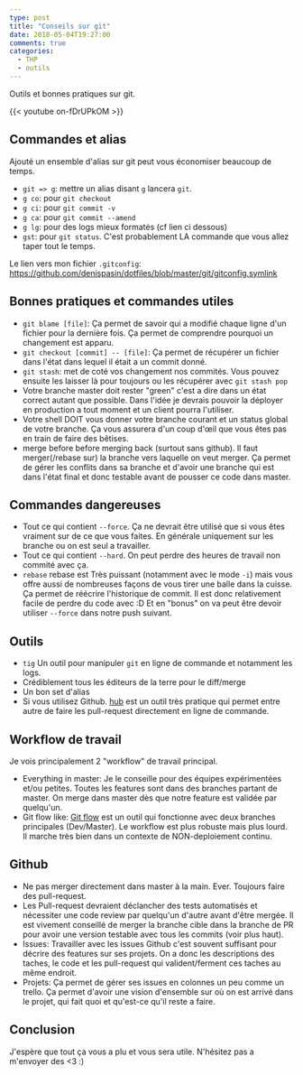 ```yaml
---
type: post
title: "Conseils sur git"
date: 2018-05-04T19:27:00
comments: true
categories:
  - THP
  - outils
---
```


Outils et bonnes pratiques sur git.

<!-- more -->

{{< youtube on-fDrUPkOM >}}

## Commandes et alias

Ajouté un ensemble d'alias sur git peut vous économiser beaucoup de temps.

- `git => g`: mettre un alias disant `g` lancera `git`.
- `g co`: pour `git checkout`
- `g ci`: pour `git commit -v`
- `g ca`: pour `git commit --amend`
- `g lg`: pour des logs mieux formatés (cf lien ci dessous)
- `gst`: pour `git status`. C'est probablement LA commande que vous allez taper tout le temps.

Le lien vers mon fichier `.gitconfig`: https://github.com/denispasin/dotfiles/blob/master/git/gitconfig.symlink

## Bonnes pratiques et commandes utiles

- `git blame [file]`: Ça permet de savoir qui a modifié chaque ligne d'un fichier pour la dernière fois. Ça permet de comprendre pourquoi un changement est apparu.
- `git checkout [commit] -- [file]`: Ça permet de récupérer un fichier dans l'état dans lequel il était a un commit donné.
- `git stash`: met de coté vos changement nos commités. Vous pouvez ensuite les laisser là pour toujours ou les récupérer avec `git stash pop`
- Votre branche master doit rester "green" c'est a dire dans un état correct autant que possible. Dans l'idée je devrais pouvoir la déployer en production a tout moment et un client pourra l'utiliser.
- Votre shell DOIT vous donner votre branche courant et un status global de votre branche. Ça vous assurera d'un coup d'œil que vous êtes pas en train de faire des bêtises.
- merge before before merging back (surtout sans github). Il faut merger(/rebase sur) la branche vers laquelle on veut merger. Ça permet de gérer les conflits dans sa branche et d'avoir une branche qui est dans l'état final et donc testable avant de pousser ce code dans master.

## Commandes dangereuses

- Tout ce qui contient `--force`. Ça ne devrait être utilisé que si vous êtes vraiment sur de ce que vous faites. En générale uniquement sur les branche ou on est seul a travailler.
- Tout ce qui contient `--hard`. On peut perdre des heures de travail non commité avec ça.
- `rebase` rebase est Très puissant (notamment avec le mode `-i`) mais vous offre aussi de nombreuses façons de vous tirer une balle dans la cuisse. Ça permet de réécrire l'historique de commit. Il est donc relativement facile de perdre du code avec :D Et en "bonus" on va peut être devoir utiliser `--force` dans notre push suivant.

## Outils

- `tig` Un outil pour manipuler `git` en ligne de commande et notamment les logs.
- Crédiblement tous les éditeurs de la terre pour le diff/merge
- Un bon set d'alias
- Si vous utilisez Github. [hub](https://hub.github.com/) est un outil très pratique qui permet entre autre de faire les pull-request directement en ligne de commande.

## Workflow de travail

Je vois principalement 2 "workflow" de travail principal.

- Everything in master: Je le conseille pour des équipes expérimentées et/ou petites. Toutes les features sont dans des branches partant de master. On merge dans master dès que notre feature est validée par quelqu'un.
- Git flow like: [Git flow](https://danielkummer.github.io/git-flow-cheatsheet/index.fr_FR.html) est un outil qui fonctionne avec deux branches principales (Dev/Master). Le workflow est plus robuste mais plus lourd. Il marche très bien dans un contexte de NON-deploiement continu.

## Github

- Ne pas merger directement dans master à la main. Ever. Toujours faire des pull-request.
- Les Pull-request devraient déclancher des tests automatisés et nécessiter une code review par quelqu'un d'autre avant d'être mergée. Il est vivement conseillé de merger la branche cible dans la branche de PR pour avoir une version testable avec tous les commits (voir plus haut).
- Issues: Travailler avec les issues Github c'est souvent suffisant pour décrire des features sur ses projets. On a donc les descriptions des taches, le code et les pull-request qui valident/ferment ces taches au même endroit.
- Projets: Ça permet de gérer ses issues en colonnes un peu comme un trello. Ça permet d'avoir une vision d'ensemble sur où on est arrivé dans le projet, qui fait quoi et qu'est-ce qu'il reste a faire.

## Conclusion

J'espère que tout ça vous a plu et vous sera utile. N'hésitez pas a m'envoyer des <3 :)
